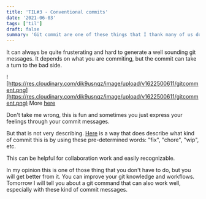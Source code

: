```yaml
---
title: 'TIL#3 - Conventional commits'
date: '2021-06-03'
tags: ['til']
draft: false
summary: 'Git commit are one of these things that I thank many of us do not pay too much attention to. But we can improve that a lot!'
---
```


It can always be quite frusterating and hard to generate a well sounding git messages. It depends on what you are commiting, but the commit can take a turn to the bad side.

![https://res.cloudinary.com/dik9usnqz/image/upload/v1622500611/gitcomment.png](https://res.cloudinary.com/dik9usnqz/image/upload/v1622500611/gitcomment.png)
More [here](http://www.commitlogsfromlastnight.com/)

Don't take me wrong, this is fun and sometimes you just express your feelings through your commit messages.

But that is not very describing. [Here](https://www.conventionalcommits.org/en/v1.0.0-beta.2/) is a way that does describe what kind of commit this is by using these pre-determined words: "fix", "chore", "wip", etc.

This can be helpful for collaboration work and easily recognizable.

In my opinion this is one of those thing that you don't have to do, but you will get better from it. You can improve your git knowledge and workflows. Tomorrow I will tell you about a git command that can also work well, especially with these kind of commit messages.

